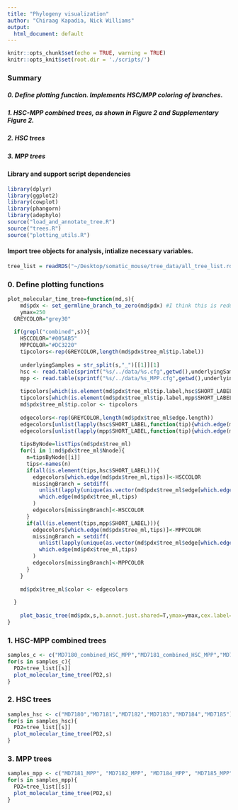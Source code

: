 ```yaml
---
title: "Phylogeny visualization"
author: "Chiraag Kapadia, Nick Williams"
output:
  html_document: default
---
```


```r
knitr::opts_chunk$set(echo = TRUE, warning = TRUE)
knitr::opts_knit$set(root.dir = './scripts/')
```

### Summary

##### 0.  Define plotting function. Implements HSC/MPP coloring of branches.
##### 1.  HSC-MPP combined trees, as shown in Figure 2 and Supplementary Figure 2.
##### 2.  HSC trees
##### 3.  MPP trees

#### Library and support script dependencies

```r
library(dplyr)
library(ggplot2)
library(cowplot)
library(phangorn)
library(adephylo)
source("load_and_annotate_tree.R")
source("trees.R")
source("plotting_utils.R")

```

#### Import tree objects for analysis, intialize necessary variables.

```r
tree_list = readRDS("~/Desktop/somatic_mouse/tree_data/all_tree_list.rds")
```

### 0. Define plotting functions

```r
plot_molecular_time_tree=function(md,s){
    md$pdx <- set_germline_branch_to_zero(md$pdx) #I think this is redundant with above..
    ymax=250
  GREYCOLOR="grey30"
  
  if(grepl("combined",s)){
    HSCCOLOR="#005AB5"
    MPPCOLOR="#DC3220"
    tipcolors<-rep(GREYCOLOR,length(md$pdx$tree_ml$tip.label))
    
    underlyingSamples = str_split(s,"_")[[1]][1]
    hsc <- read.table(sprintf("%s/../data/%s.cfg",getwd(),underlyingSamples),sep = "\t", header = T)
    mpp <- read.table(sprintf("%s/../data/%s_MPP.cfg",getwd(),underlyingSamples),sep = "\t", header = T)
    
    tipcolors[which(is.element(md$pdx$tree_ml$tip.label,hsc$SHORT_LABEL))] <- HSCCOLOR
    tipcolors[which(is.element(md$pdx$tree_ml$tip.label,mpp$SHORT_LABEL))] <- MPPCOLOR
    md$pdx$tree_ml$tip.color <- tipcolors
    
    edgecolors<-rep(GREYCOLOR,length(md$pdx$tree_ml$edge.length))
    edgecolors[unlist(lapply(hsc$SHORT_LABEL,function(tip){which.edge(md$pdx$tree_ml,tip)}))]<-HSCCOLOR
    edgecolors[unlist(lapply(mpp$SHORT_LABEL,function(tip){which.edge(md$pdx$tree_ml,tip)}))]<-MPPCOLOR
    
    tipsByNode=listTips(md$pdx$tree_ml)
    for(i in 1:md$pdx$tree_ml$Nnode){
      n=tipsByNode[[i]]
      tips<-names(n)
      if(all(is.element(tips,hsc$SHORT_LABEL))){
        edgecolors[which.edge(md$pdx$tree_ml,tips)]<-HSCCOLOR
        missingBranch = setdiff(
          unlist(lapply(unique(as.vector(md$pdx$tree_ml$edge[which.edge(md$pdx$tree_ml,tips),])),function(i){which.edge(md$pdx$tree_ml,i)})),
          which.edge(md$pdx$tree_ml,tips)
        )
        edgecolors[missingBranch]<-HSCCOLOR
      }
      if(all(is.element(tips,mpp$SHORT_LABEL))){
        edgecolors[which.edge(md$pdx$tree_ml,tips)]<-MPPCOLOR
        missingBranch = setdiff(
          unlist(lapply(unique(as.vector(md$pdx$tree_ml$edge[which.edge(md$pdx$tree_ml,tips),])),function(i){which.edge(md$pdx$tree_ml,i)})),
          which.edge(md$pdx$tree_ml,tips)
        )
        edgecolors[missingBranch]<-MPPCOLOR
      }
    }
    
    md$pdx$tree_ml$color <- edgecolors
    
  }
  
    plot_basic_tree(md$pdx,s,b.annot.just.shared=T,ymax=ymax,cex.label=0,cex.terminal.dots=0, lwd=1.3,default_edge_color=GREYCOLOR,cv=CV,genes=NULL)
}

```

### 1. HSC-MPP combined trees

```r
samples_c <- c("MD7180_combined_HSC_MPP","MD7181_combined_HSC_MPP","MD7182_combined_HSC_MPP", "MD7183_combined_HSC_MPP", "MD7184_combined_HSC_MPP","MD7185_combined_HSC_MPP")
for(s in samples_c){
  PD2=tree_list[[s]]
  plot_molecular_time_tree(PD2,s)
}
```
### 2. HSC trees

```r
samples_hsc <- c("MD7180","MD7181","MD7182","MD7183","MD7184","MD7185")
for(s in samples_hsc){
  PD2=tree_list[[s]]
  plot_molecular_time_tree(PD2,s)
}
```

### 3. MPP trees

```r
samples_mpp <- c("MD7181_MPP", "MD7182_MPP", "MD7184_MPP", "MD7185_MPP","MD7180_MPP","MD7183_MPP")
for(s in samples_mpp){
  PD2=tree_list[[s]]
  plot_molecular_time_tree(PD2,s)
}
```
